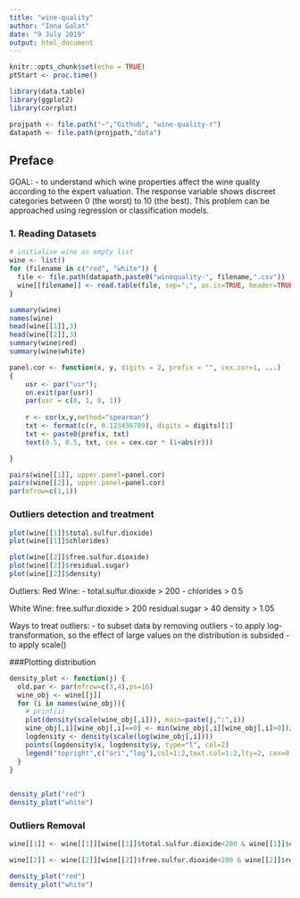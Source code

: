 ```yaml
---
title: "wine-quality"
author: "Inna Galat"
date: "9 July 2019"
output: html_document
---
```


```r
knitr::opts_chunk$set(echo = TRUE)
ptStart <- proc.time()

library(data.table)
library(ggplot2)
library(corrplot)

projpath <- file.path("~","Github", "wine-quality-r")
datapath <- file.path(projpath,"data")
```

## Preface

GOAL: 
- to understand which wine properties affect the wine quality according to the expert valuation.
The response variable shows discreet categories between 0 (the worst) to 10 (the best).
This problem can be approached using regression or classification models. 

### 1. Reading Datasets

```r

# initialise wine as empty list
wine <- list()
for (filename in c("red", "white")) {
  file <- file.path(datapath,paste0("winequality-", filename,".csv"))
  wine[[filename]] <- read.table(file, sep=";", as.is=TRUE, header=TRUE)
}

summary(wine)
names(wine)
head(wine[[1]],3)
head(wine[[2]],3)
summary(wine$red)
summary(wine$white)


```

```r
panel.cor <- function(x, y, digits = 2, prefix = "", cex.cor=1, ...)
{
    usr <- par("usr"); 
    on.exit(par(usr))
    par(usr = c(0, 1, 0, 1))
    
    r <- cor(x,y,method="spearman")
    txt <- format(c(r, 0.123456789), digits = digits)[1]
    txt <- paste0(prefix, txt)
    text(0.5, 0.5, txt, cex = cex.cor * (1+abs(r)))

}

pairs(wine[[1]], upper.panel=panel.cor)
pairs(wine[[2]], upper.panel=panel.cor)
par(mfrow=c(1,1))

```


### Outliers detection and treatment
```r

plot(wine[[1]]$total.sulfur.dioxide)
plot(wine[[1]]$chlorides)

plot(wine[[2]]$free.sulfur.dioxide)
plot(wine[[2]]$residual.sugar)
plot(wine[[2]]$density)
```
Outliers: 
Red Wine:
- total.sulfur.dioxide > 200
- chlorides > 0.5

White Wine:
free.sulfur.dioxide > 200
residual.sugar > 40
density > 1.05

Ways to treat outliers:
- to subset data by removing outliers
- to apply log-transformation, so the effect of large values on the distribution is subsided 
- to apply scale()


###Plotting distribution 

```r

density_plot <- function(j) { 
  old.par <- par(mfrow=c(3,4),ps=16)
  wine_obj <- wine[[j]]
  for (i in names(wine_obj)){
    # print(i)
    plot(density(scale(wine_obj[,i])), main=paste(j,":",i))
    wine_obj[,i][wine_obj[,i]==0] <- min(wine_obj[,i][wine_obj[,i]>0])/2
    logdensity <- density(scale(log(wine_obj[,i])))
    points(logdensity$x, logdensity$y, type="l", col=2)
    legend("topright",c("ori","log"),col=1:2,text.col=1:2,lty=2, cex=0.70)
  }
}
  

density_plot("red")
density_plot("white")
```

### Outliers Removal
```r

wine[[1]] <- wine[[1]][wine[[1]]$total.sulfur.dioxide<200 & wine[[1]]$chlorides<0.5, ]

wine[[2]] <- wine[[2]][wine[[2]]$free.sulfur.dioxide<200 & wine[[2]]$residual.sugar<40 & wine[[2]]$density<1.05, ]

density_plot("red")
density_plot("white")

```
